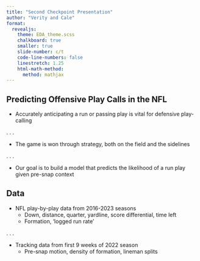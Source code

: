 ```yaml
---
title: "Second Checkpoint Presentation"
author: "Verity and Cale"
format:
  revealjs:
    theme: EDA_theme.scss
    chalkboard: true
    smaller: true
    slide-number: c/t
    code-line-numbers: false
    linestretch: 1.25
    html-math-method:
      method: mathjax
---
```


## Predicting Offensive Play Calls in the NFL

* Accurately anticipating a run or passing play is vital for defensive play-calling

. . . 

* The game is won through strategy, both on the field and the sidelines

. . . 

* Our goal is to build a model that predicts the likelihood of a run play given pre-snap context

## Data

* NFL play-by-play data from 2016-2023 seasons
  <ul>
      <li>Down, distance, quarter, yardline, score differential, time left</li>
      <li>Formation, 'logged run rate'</li>
  </ul>

. . .

* Tracking data from first 9 weeks of 2022 season
  <ul>
      <li>Pre-snap motion, density of formation, lineman splits</li>
  </ul>








